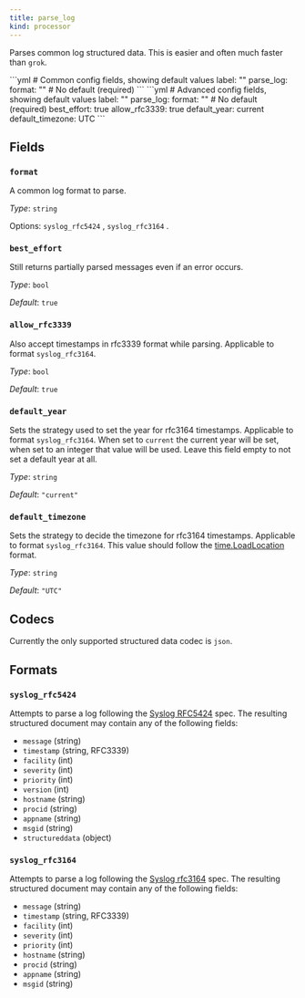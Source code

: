 ```yaml
---
title: parse_log
kind: processor
---
```


Parses common log  structured data. This is easier and often much faster than `grok`.


<Tabs>
<TabItem label="Common">
```yml
# Common config fields, showing default values
label: ""
parse_log:
  format: "" # No default (required)
```
</TabItem>
<TabItem label="Advanced">
```yml
# Advanced config fields, showing default values
label: ""
parse_log:
  format: "" # No default (required)
  best_effort: true
  allow_rfc3339: true
  default_year: current
  default_timezone: UTC
```
</TabItem>
</Tabs>

## Fields

### `format`

A common log  format to parse.


*Type*: `string`


Options:
`syslog_rfc5424`
, `syslog_rfc3164`
.

### `best_effort`

Still returns partially parsed messages even if an error occurs.


*Type*: `bool`

*Default*: `true`

### `allow_rfc3339`

Also accept timestamps in rfc3339 format while parsing. Applicable to format `syslog_rfc3164`.


*Type*: `bool`

*Default*: `true`

### `default_year`

Sets the strategy used to set the year for rfc3164 timestamps. Applicable to format `syslog_rfc3164`. When set to `current` the current year will be set, when set to an integer that value will be used. Leave this field empty to not set a default year at all.


*Type*: `string`

*Default*: `"current"`

### `default_timezone`

Sets the strategy to decide the timezone for rfc3164 timestamps. Applicable to format `syslog_rfc3164`. This value should follow the [time.LoadLocation](https://golang.org/pkg/time/#LoadLocation) format.


*Type*: `string`

*Default*: `"UTC"`

## Codecs

Currently the only supported structured data codec is `json`.

## Formats

### `syslog_rfc5424`

Attempts to parse a log following the [Syslog RFC5424](https://tools.ietf.org/html/rfc5424) spec. The resulting structured document may contain any of the following fields:

- `message` (string)
- `timestamp` (string, RFC3339)
- `facility` (int)
- `severity` (int)
- `priority` (int)
- `version` (int)
- `hostname` (string)
- `procid` (string)
- `appname` (string)
- `msgid` (string)
- `structureddata` (object)

### `syslog_rfc3164`

Attempts to parse a log following the [Syslog rfc3164](https://tools.ietf.org/html/rfc3164) spec. The resulting structured document may contain any of the following fields:

- `message` (string)
- `timestamp` (string, RFC3339)
- `facility` (int)
- `severity` (int)
- `priority` (int)
- `hostname` (string)
- `procid` (string)
- `appname` (string)
- `msgid` (string)


